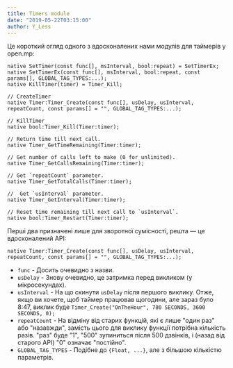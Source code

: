 ```yaml
---
title: Timers module
date: "2019-05-22T03:15:00"
author: Y_Less
---
```


Це короткий огляд одного з вдосконалених нами модулів для таймерів у open.mp:

```pawn
native SetTimer(const func[], msInterval, bool:repeat) = SetTimerEx;
native SetTimerEx(const func[], msInterval, bool:repeat, const params[], GLOBAL_TAG_TYPES:...);
native KillTimer(timer) = Timer_Kill;

// CreateTimer
native Timer:Timer_Create(const func[], usDelay, usInterval, repeatCount, const params[] = "", GLOBAL_TAG_TYPES:...);

// KillTimer
native bool:Timer_Kill(Timer:timer);

// Return time till next call.
native Timer_GetTimeRemaining(Timer:timer);

// Get number of calls left to make (0 for unlimited).
native Timer_GetCallsRemaining(Timer:timer);

// Get `repeatCount` parameter.
native Timer_GetTotalCalls(Timer:timer);

//  Get `usInterval` parameter.
native Timer_GetInterval(Timer:timer);

// Reset time remaining till next call to `usInterval`.
native bool:Timer_Restart(Timer:timer);
```

Перші два призначені лише для зворотної сумісності, решта — це вдосконалений API:

```pawn
native Timer:Timer_Create(const func[], usDelay, usInterval, repeatCount, const params[] = "", GLOBAL_TAG_TYPES:...);
```

- `func` - Досить очевидно з назви.
- `usDelay` - Знову очевидно, це затримка перед викликом (у мікросекундах).
- `usInterval` - На що скинути `usDelay` після першого виклику. Отже, якщо ви хочете, щоб таймер працював щогодини, але зараз було 8:47, виклик буде `Timer_Create("OnTheHour", 780 SECONDS, 3600 SECONDS, 0);`
- `repeatCount` - На відміну від старих функцій, які є лише "один раз" або "назавжди", замість цього для виклику функції потрібна кількість разів. "раз" буде "1", "500" зупиниться після 500 дзвінків, і (назад від старого API) "0" означає "постійно".
- `GLOBAL_TAG_TYPES` - Подібне до `{Float, ...}`, але з більшою кількістю параметрів.
